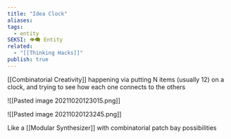 ```yaml
---
title: "Idea Clock"
aliases: 
tags:
  - entity
SEKSI: 👁️‍🗨️ Entity
related:
  - "[[Thinking Hacks]]"
publish: true
---
```

[[Combinatorial Creativity]] happening via putting N items (usually 12) on a clock, and trying to see how each one connects to the others

![[Pasted image 20211020123015.png]]

![[Pasted image 20211020123245.png]]

Like a [[Modular Synthesizer]] with combinatorial patch bay possibilities
